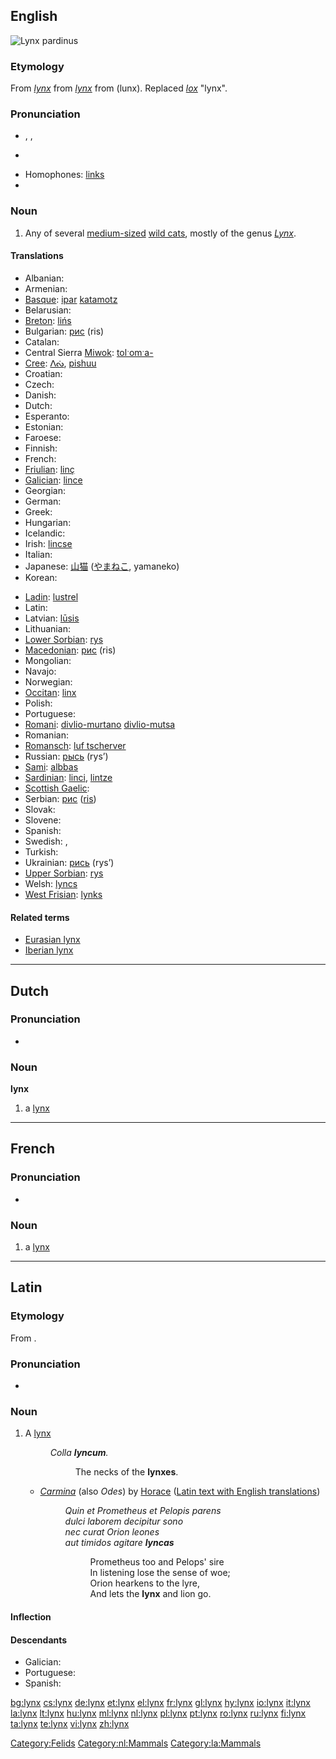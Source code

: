 {{also|Lynx}}
==English==
[[Image:Linces12.jpg|thumb|''Lynx pardinus'']]
{{wikipedia}}

===Etymology===
From {{etyl|enm}} ''[[#Middle English|lynx]]'' from {{etyl|la}} ''[[#Latin|lynx]]'' from {{etyl|grc}} ''{{polytonic|[[λύγξ]]}}'' (lunx). Replaced {{etyl|ang|-}} ''[[lox#Old English|lox]]'' "lynx".

===Pronunciation===
* {{enPR|lĭngks}}, {{IPA|/lɪŋks/}}, {{SAMPA|/lINks/}}
* {{audio|en-us-lynx.ogg|Audio (US)}}

* Homophones: [[links]]
* {{rhymes|ɪŋks}}

===Noun===
{{en-noun|es}}

# Any of several [[medium-sized]] [[wild cat]]s, mostly of the genus ''[[Lynx]]''.

====Translations====
{{trans-top|wild cat}}
* Albanian: {{t-|sq|rrëqebull|xs=Albanian}}
* Armenian: {{t+|hy|լուսան|tr=lusan}}
* [[Basque]]: [[ipar]] [[katamotz]]
* Belarusian: {{t-|be|рысь|f|xs=Belarusian}}
* [[Breton]]: [[lińs]]
* Bulgarian: [[рис]] (ris)
* Catalan: {{t|ca|linx|m}}
* Central Sierra [[Miwok]]: [[tolˑomˑa-]]
* [[Cree]]: [[ᐱᔔ]], [[pishuu]]
* Croatian: {{t-|hr|ris}}
* Czech: {{t+|cs|rys|m}}
* Danish: {{t-|da|los}}
* Dutch: {{t+|nl|lynx|m}}
* Esperanto: {{t-|eo|linko|xs=Esperanto}}
* Estonian: {{t+|et|ilves}}
* Faroese: {{t|fo|geypa}}
* Finnish: {{t+|fi|ilves}}
* French: {{t+|fr|lynx|m}}
* [[Friulian]]: [[linç]]
* [[Galician]]: [[lince#Galician|lince]] {{m}}
* Georgian: {{t-|ka|ფოცხვერი|tr=p'oc'xveri|sc=Geor|xs=Georgian}}
* German: {{t+|de|Luchs|m}}
* Greek: {{t+|el|λύγκας|m}}
* Hungarian: {{t+|hu|hiúz}}
* Icelandic: {{t-|is|gaupa|f}}
* Irish: [[lincse]]
* Italian: {{t-|it|lince|f}}
* Japanese: [[山猫]] ([[やまねこ]], yamaneko)
* Korean: {{t-|ko|스라소니|tr=seurasoni|sc=Hang}}
{{trans-mid}}
* [[Ladin]]: [[lustrel]]<!--NOTE: do not put the taxonomical name in as the Latin translation-->
* Latin: {{t+|la|lynx|c}}
* Latvian: [[lūsis]]
* Lithuanian: {{t+|lt|lūšis|xs=Lithuanian}}
* [[Lower Sorbian]]: [[rys]]
* [[Macedonian]]: [[рис]] (ris)
* Mongolian: {{t-|mn|шилүүс|tr=šilüüs|sc=Cyrl|xs=Mongolian}}
* Navajo: {{tø|nv|náshdóí łibáhígíí}}
* Norwegian: {{t+|no|gaupe}}
* [[Occitan]]: [[linx]] {{m}}
* Polish: {{t+|pl|ryś|f}}
* Portuguese: {{t+|pt|lince|m}}
* [[Romani]]: [[divlio-murtano]] {{m}} [[divlio-mutsa]] {{f}}
* Romanian: {{t+|ro|linx}}
* [[Romansch]]: [[luf tscherver]]
* Russian: [[рысь]] (rys’) {{f}}
* [[Sami]]: [[albbas]]
* [[Sardinian]]: [[linci]], [[lintze]]
* [[Scottish Gaelic]]: {{t-|gd|lioncs|m|xs=Scottish Gaelic}}
* Serbian: [[рис]] ([[ris]])
* Slovak: {{t-|sk|rys}}
* Slovene: {{t+|sl|ris}}
* Spanish: {{t+|es|lince|m}}
* Swedish: {{t+|sv|lo|c}}, {{t+|sv|lodjur|n}}
* Turkish: {{t+|tr|vaşak}}
* Ukrainian: [[рись]] (rys’)
* [[Upper Sorbian]]: [[rys]]
* Welsh: [[lyncs]]
* [[West Frisian]]: [[lynks]]
{{trans-bottom}}

====Related terms====
* [[Eurasian lynx]]
* [[Iberian lynx]]

[[Category:Felids]]

----

==Dutch==

===Pronunciation===
* {{audio|Nl-lynx.ogg|audio}}

===Noun===
'''lynx''' {{m}}

# a [[lynx#English|lynx]]

[[Category:nl:Mammals]]

----

==French==

===Pronunciation===
* {{audio|Fr-lynx.ogg|audio}}

===Noun===
{{fr-noun|m|pl=lynx}}

# a [[#Noun|lynx]]

----

==Latin==

===Etymology===
From {{etyl|grc|la}} {{term|λύγξ|tr=lunks|sc=Grek|lang=grc}}.

===Pronunciation===
* {{a|Classical}} {{IPA|/lʏnks/|lang=la}}

===Noun===
{{la-noun|lynx|lyncis|lyncis|c|third}}

# A [[lynx#English|lynx]]
#: ''Colla '''lyncum'''.''
#:: The necks of the '''lynxes'''.
#* ''[[w:Odes (Horace)|Carmina]]'' (also ''Odes'') by [[w:Horace|Horace]] ([http://www.perseus.tufts.edu/hopper/text?doc=Perseus:abo:phi,0893,001:2:13 Latin text with English translations])
#*:''Quin et Prometheus et Pelopis parens''
#*:''dulci laborem decipitur sono''
#*:''nec curat Orion leones''
#*:''aut timidos agitare '''lyncas'''''
#*::Prometheus too and Pelops' sire
#*::In listening lose the sense of woe;
#*::Orion hearkens to the lyre,
#*::And lets the '''lynx''' and lion go.

====Inflection====
{{la-decl-3rd|lynx|lynx|lync}}

====Descendants====
* Galician: {{l|gl|lince}}
* Portuguese: {{l|pt|lince}}
* Spanish: {{l|es|lince}}

[[Category:la:Mammals]]

[[bg:lynx]]
[[cs:lynx]]
[[de:lynx]]
[[et:lynx]]
[[el:lynx]]
[[fr:lynx]]
[[gl:lynx]]
[[hy:lynx]]
[[io:lynx]]
[[it:lynx]]
[[la:lynx]]
[[lt:lynx]]
[[hu:lynx]]
[[ml:lynx]]
[[nl:lynx]]
[[pl:lynx]]
[[pt:lynx]]
[[ro:lynx]]
[[ru:lynx]]
[[fi:lynx]]
[[ta:lynx]]
[[te:lynx]]
[[vi:lynx]]
[[zh:lynx]]